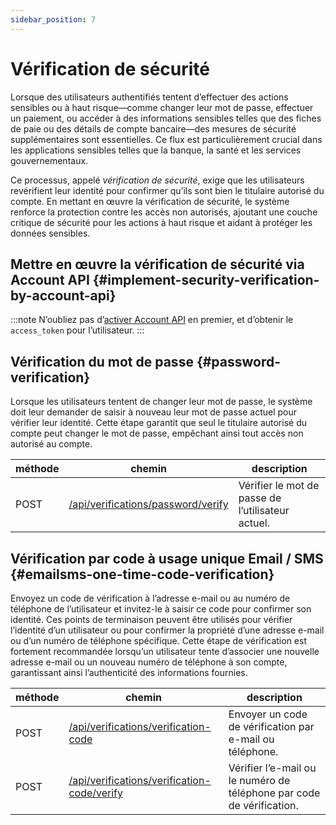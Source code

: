 ```yaml
---
sidebar_position: 7
---
```


# Vérification de sécurité

Lorsque des utilisateurs authentifiés tentent d’effectuer des actions sensibles ou à haut risque—comme changer leur mot de passe, effectuer un paiement, ou accéder à des informations sensibles telles que des fiches de paie ou des détails de compte bancaire—des mesures de sécurité supplémentaires sont essentielles. Ce flux est particulièrement crucial dans les applications sensibles telles que la banque, la santé et les services gouvernementaux.

Ce processus, appelé _vérification de sécurité_, exige que les utilisateurs revérifient leur identité pour confirmer qu’ils sont bien le titulaire autorisé du compte. En mettant en œuvre la vérification de sécurité, le système renforce la protection contre les accès non autorisés, ajoutant une couche critique de sécurité pour les actions à haut risque et aidant à protéger les données sensibles.

## Mettre en œuvre la vérification de sécurité via Account API \{#implement-security-verification-by-account-api}

:::note
N’oubliez pas d’[activer Account API](/end-user-flows/account-settings/by-account-api) en premier, et d’obtenir le `access_token` pour l’utilisateur.
:::

## Vérification du mot de passe \{#password-verification}

Lorsque les utilisateurs tentent de changer leur mot de passe, le système doit leur demander de saisir à nouveau leur mot de passe actuel pour vérifier leur identité. Cette étape garantit que seul le titulaire autorisé du compte peut changer le mot de passe, empêchant ainsi tout accès non autorisé au compte.

| méthode | chemin                                                                                                          | description                                       |
| ------- | --------------------------------------------------------------------------------------------------------------- | ------------------------------------------------- |
| POST    | [/api/verifications/password/verify](https://openapi.logto.io/operation/operation-createverificationbypassword) | Vérifier le mot de passe de l’utilisateur actuel. |

## Vérification par code à usage unique Email / SMS \{#emailsms-one-time-code-verification}

Envoyez un code de vérification à l’adresse e-mail ou au numéro de téléphone de l’utilisateur et invitez-le à saisir ce code pour confirmer son identité. Ces points de terminaison peuvent être utilisés pour vérifier l’identité d’un utilisateur ou pour confirmer la propriété d’une adresse e-mail ou d’un numéro de téléphone spécifique. Cette étape de vérification est fortement recommandée lorsqu’un utilisateur tente d’associer une nouvelle adresse e-mail ou un nouveau numéro de téléphone à son compte, garantissant ainsi l’authenticité des informations fournies.

| méthode | chemin                                                                                                                           | description                                                           |
| ------- | -------------------------------------------------------------------------------------------------------------------------------- | --------------------------------------------------------------------- |
| POST    | [/api/verifications/verification-code](https://openapi.logto.io/operation/operation-createverificationbyverificationcode)        | Envoyer un code de vérification par e-mail ou téléphone.              |
| POST    | [/api/verifications/verification-code/verify](https://openapi.logto.io/operation/operation-verifyverificationbyverificationcode) | Vérifier l’e-mail ou le numéro de téléphone par code de vérification. |
